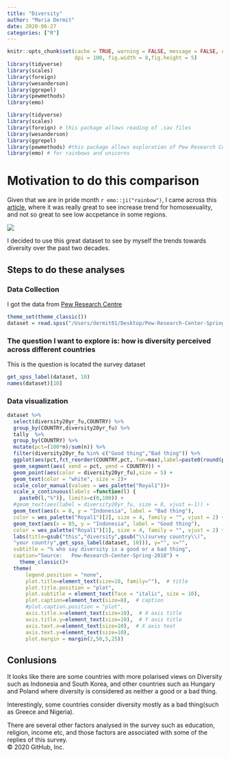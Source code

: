 ```yaml
---
title: "Diversity"
author: "Maria Dermit"
date: 2020-06-27
categories: ["R"]
---
```


```r
knitr::opts_chunk$set(cache = TRUE, warning = FALSE, message = FALSE, echo=TRUE, 
                      dpi = 100, fig.width = 8,fig.height = 5)
library(tidyverse)
library(scales)
library(foreign)
library(wesanderson)
library(ggrepel)
library(pewmethods)
library(emo)

```

```r
library(tidyverse)
library(scales)
library(foreign) # this package allows reading of .sav files
library(wesanderson)
library(ggrepel)
library(pewmethods) #this package allows exploration of Pew Research Center survey data
library(emo) # for rainbows and unicorns
```

# Motivation to do this comparison
Given that we are in pride month `r emo::ji("rainbow")`, I came across this   [article](Thttps://www.pewresearch.org/global/2020/06/25/global-divide-on-homosexuality-persists/), where it was really great to see increase trend for homosexuality, and not so great to see low accpetance in some regions. 

![](https://raw.githubusercontent.com/demar01/blog/master/static/img/PG_2020.06.25_Global-Views-Homosexuality_0-01.png)


I decided to use this great dataset to see by myself the trends towards diversity over the past two decades.

## Steps to do these analyses
### Data Collection
I got the data from [Pew Research Centre](https://www.pewresearch.org/global/datasets/) 

```r
theme_set(theme_classic())
dataset = read.spss("/Users/dermit01/Desktop/Pew-Research-Center-Spring-2018-Global-Attitudes-Survey (1)/Pew Research Global Attitudes Spring 2018 Dataset WEB FINAL.sav", to.data.frame=TRUE)

```


### The question I want to explore is: how is diversity perceived across different countries
This is the question is located the survey dataset
```r
get_spss_label(dataset, 10)
names(dataset)[10]
```

### Data visualization
```r
dataset %>% 
  select(diversity20yr_fu,COUNTRY) %>% 
  group_by(COUNTRY,diversity20yr_fu) %>% 
  tally  %>%
  group_by(COUNTRY) %>%
  mutate(pct=(100*n)/sum(n)) %>% 
  filter(diversity20yr_fu %in% c("Good thing","Bad thing")) %>% 
  ggplot(aes(pct,fct_reorder(COUNTRY,pct,.fun=max),label=paste0(round(pct, 0), "%"))) +
  geom_segment(aes( xend = pct, yend = COUNTRY)) +
  geom_point(aes(color = diversity20yr_fu),size = 5) +
  geom_text(color = "white", size = 2)+
  scale_color_manual(values = wes_palette("Royal1"))+
  scale_x_continuous(labels =function(l) {
    paste0(l,"%")}, limits=c(0,100)) +
  #geom_text(aes(label = diversity20yr_fu, size = 8, vjust =-1)) +
  geom_text(aes(x = 8, y = "Indonesia", label = "Bad thing"), 
  color = wes_palette("Royal1")[2], size = 4, family = "", vjust = 2) +
  geom_text(aes(x = 85, y = "Indonesia", label = "Good thing"),
  color = wes_palette("Royal1")[1], size = 4, family = "", vjust = 2) +
  labs(title=gsub("this","diversity",gsub("\\(survey country\\)",
  "your country",get_spss_label(dataset, 10))), y="", x="",
  subtitle = "% who say diversity is a good or a bad thing",
  caption="Source:   Pew-Research-Center-Spring-2018") +
    theme_classic()+
  theme(
      legend.position = "none",
      plot.title=element_text(size=10, family=""),  # title
      plot.title.position = "plot",
      plot.subtitle = element_text(face = "italic", size = 10),
      plot.caption=element_text(size=8),  # caption
      #plot.caption.position = "plot",
      axis.title.x=element_text(size=10),  # X axis title
      axis.title.y=element_text(size=10),  # Y axis title
      axis.text.x=element_text(size=10),  # X axis text
      axis.text.y=element_text(size=10),
      plot.margin = margin(2,50,5,25)) 

```

## Conlusions
It looks like there are some countries with more polarised views on Diversity such as Indonesia and South Korea, and other countries such as Hungary and Poland where diversity is  considered as neither a good or a bad thing. 

Interestingly, some countries consider diversity mostly as a bad thing(such as Greece and Nigeria).

There are several other factors analysed in the survey such as education, religion, income etc, and those factors are associated with some of the replies of this survey.  
© 2020 GitHub, Inc.